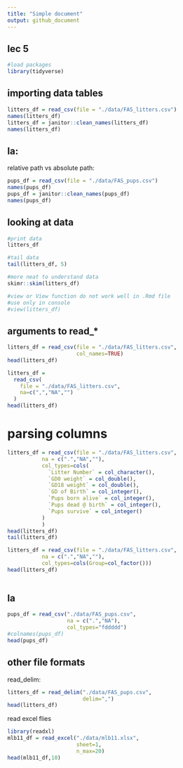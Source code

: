 ```yaml
---
title: "Simple document"
output: github_document
---
```


## lec 5

```r
#load packages
library(tidyverse)
```

## importing data tables
```r
litters_df = read_csv(file = "./data/FAS_litters.csv")
names(litters_df)
litters_df = janitor::clean_names(litters_df)
names(litters_df)
```

## la:
relative path vs absolute path:
```r
pups_df = read_csv(file = "./data/FAS_pups.csv")
names(pups_df)
pups_df = janitor::clean_names(pups_df)
names(pups_df)

```

## looking at data

```r
#print data
litters_df

#tail data
tail(litters_df, 5)

#more neat to understand data
skimr::skim(litters_df)

#view or View function do not work well in .Rmd file
#use only in console 
#view(litters_df)
```

## arguments to read_*
```r
litters_df = read_csv(file = "./data/FAS_litters.csv",
                      col_names=TRUE)
head(litters_df)
```

```r
litters_df = 
  read_csv(
    file = "./data/FAS_litters.csv",
    na=c(",","NA","")
  )
head(litters_df)
```

# parsing columns
```r
litters_df = read_csv(file = "./data/FAS_litters.csv",
           na = c(".","NA",""),
           col_types=cols(
             `Litter Number` = col_character(),
             `GD0 weight` = col_double(),
             `GD18 weight` = col_double(),
             `GD of Birth` = col_integer(),
             `Pups born alive` = col_integer(),
             `Pups dead @ birth` = col_integer(),
             `Pups survive` = col_integer()
           )
           )
head(litters_df)
tail(litters_df)
```

```r
litters_df = read_csv(file = "./data/FAS_litters.csv",
           na = c(".","NA",""),
           col_types=cols(Group=col_factor()))
head(litters_df)
           
```

## la
```r
pups_df = read_csv("./data/FAS_pups.csv",
                   na = c(".","NA"),
                   col_types="fddddd")
#colnames(pups_df)
head(pups_df)
```

## other file formats
read_delim:
```r
litters_df = read_delim("./data/FAS_pups.csv",
                        delim=",")
head(litters_df)
```

read excel flies
```r
library(readxl)
mlb11_df = read_excel("./data/mlb11.xlsx",
                      sheet=1,
                      n_max=20)
head(mlb11_df,10)

```

